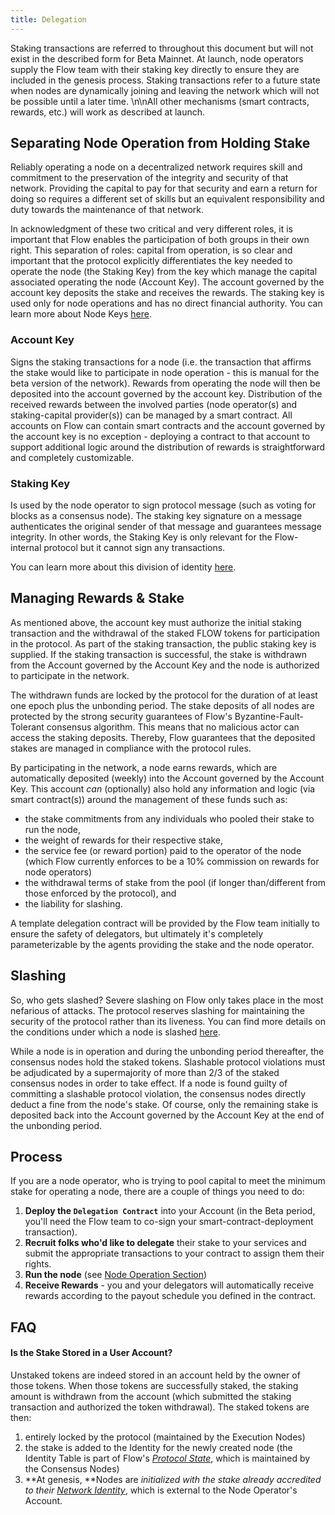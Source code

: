 ```yaml
---
title: Delegation
---
```


<Callout type="warning" title="Staking Transactions">
  Staking transactions are referred to throughout this document but will not
  exist in the described form for Beta Mainnet. At launch, node operators supply
  the Flow team with their staking key directly to ensure they are included in
  the genesis process. Staking transactions refer to a future state when nodes
  are dynamically joining and leaving the network which will not be possible
  until a later time. \n\nAll other mechanisms (smart contracts, rewards, etc.)
  will work as described at launch.
</Callout>

## Separating Node Operation from Holding Stake

Reliably operating a node on a decentralized network requires skill and commitment to the preservation of the integrity and security of that network. Providing the capital to pay for that security and earn a return for doing so requires a different set of skills but an equivalent responsibility and duty towards the maintenance of that network.

In acknowledgment of these two critical and very different roles, it is important that Flow enables the participation of both groups in their own right. This separation of roles: capital from operation, is so clear and important that the protocol explicitly differentiates the key needed to operate the node (the Staking Key) from the key which manage the capital associated operating the node (Account Key). The account governed by the account key deposits the stake and receives the rewards. The staking key is used only for node operations and has no direct financial authority. You can learn more about Node Keys [here](./node-operation/node-bootstrap.mdx#generating-your-node-id).

### Account Key

Signs the staking transactions for a node (i.e. the transaction that affirms the stake would like to participate in node operation - this is manual for the beta version of the network). Rewards from operating the node will then be deposited into the account governed by the account key. Distribution of the received rewards between the involved parties (node operator(s) and staking-capital provider(s)) can be managed by a smart contract. All accounts on Flow can contain smart contracts and the account governed by the account key is no exception - deploying a contract to that account to support additional logic around the distribution of rewards is straightforward and completely customizable.

### Staking Key

Is used by the node operator to sign protocol message (such as voting for blocks as a consensus node). The staking key signature on a message authenticates the original sender of that message and guarantees message integrity. In other words, the Staking Key is only relevant for the Flow-internal protocol but it cannot sign any transactions.

You can learn more about this division of identity [here](./node-operation/node-bootstrap.mdx#generating-your-node-id).

## Managing Rewards & Stake

As mentioned above, the account key must authorize the initial staking transaction and the withdrawal of the staked FLOW tokens for participation in the protocol. As part of the staking transaction, the public staking key is supplied. If the staking transaction is successful, the stake is withdrawn from the Account governed by the Account Key and the node is authorized to participate in the network.

The withdrawn funds are locked by the protocol for the duration of at least one epoch plus the unbonding period. The stake deposits of all nodes are protected by the strong security guarantees of Flow's Byzantine-Fault-Tolerant consensus algorithm. This means that no malicious actor can access the staking deposits. Thereby, Flow guarantees that the deposited stakes are managed in compliance with the protocol rules.

By participating in the network, a node earns rewards, which are automatically deposited (weekly) into the Account governed by the Account Key. This account _can_ (optionally) also hold any information and logic (via smart contract(s)) around the management of these funds such as:

- the stake commitments from any individuals who pooled their stake to run the node,
- the weight of rewards for their respective stake,
- the service fee (or reward portion) paid to the operator of the node (which Flow currently enforces to be a 10% commission on rewards for node operators)
- the withdrawal terms of stake from the pool (if longer than/different from those enforced by the protocol), and
- the liability for slashing.

A template delegation contract will be provided by the Flow team initially to ensure the safety of delegators, but ultimately it's completely parameterizable by the agents providing the stake and the node operator.

## Slashing

So, who gets slashed? Severe slashing on Flow only takes place in the most nefarious of attacks. The protocol reserves slashing for maintaining the security of the protocol rather than its liveness. You can find more details on the conditions under which a node is slashed [here](./staking/stake-slashing.md).

While a node is in operation and during the unbonding period thereafter, the consensus nodes hold the staked tokens. Slashable protocol violations must be adjudicated by a supermajority of more than 2/3 of the staked consensus nodes in order to take effect. If a node is found guilty of committing a slashable protocol violation, the consensus nodes directly deduct a fine from the node's stake. Of course, only the remaining stake is deposited back into the Account governed by the Account Key at the end of the unbonding period.

## Process

If you are a node operator, who is trying to pool capital to meet the minimum stake for operating a node, there are a couple of things you need to do:

1. **Deploy the `Delegation Contract`** into your Account (in the Beta period, you'll need the Flow team to co-sign your smart-contract-deployment transaction).
2. **Recruit folks who'd like to delegate** their stake to your services and submit the appropriate transactions to your contract to assign them their rights.
3. **Run the node** (see [Node Operation Section](./node-operation/node-setup.mdx))
4. **Receive Rewards** - you and your delegators will automatically receive rewards according to the payout schedule you defined in the contract.

## FAQ

#### Is the Stake Stored in a User Account?

Unstaked tokens are indeed stored in an account held by the owner of those tokens. When those tokens are successfully staked, the staking amount is withdrawn from the account (which submitted the staking transaction and authorized the token withdrawal). The staked tokens are then:

1.  entirely locked by the protocol (maintained by the Execution Nodes)
2.  the stake is added to the Identity for the newly created node (the Identity Table is part of Flow's [_Protocol State_](./node-operation/node-bootstrap.mdx#generating-your-node-id), which is maintained by the Consensus Nodes)
3.  **At genesis, **Nodes are _initialized with the stake already accredited to their [Network Identity](./node-operation/node-bootstrap.mdx#generating-your-node-id)_, which is external to the Node Operator's Account.
